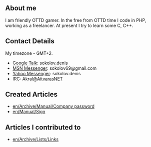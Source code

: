 ==About me==
I am friendly OTTD gamer.
In the free from OTTD time I code in PHP, working as a freelancer.
At present I try to learn some C, C++.
==Contact Details==
My timezone - GMT+2.
* [http://talk.google.com Google Talk]: sokolov.denis
* [http://messenger.msn.com/ MSN Messenger]: sokolov69@gmail.com
* [http://messenger.yahoo.com/ Yahoo Messenger]: sokolov.denis
* IRC: Akral@[http://en.wikipedia.org/wiki/Aitvaras_(network) AitvarasNET]
==Created Articles==
*[[en/Archive/Manual/Company password]]
*[[en/Manual/Sign]]
==Articles I contributed to==
*[[en/Archive/Lists/Links]]
